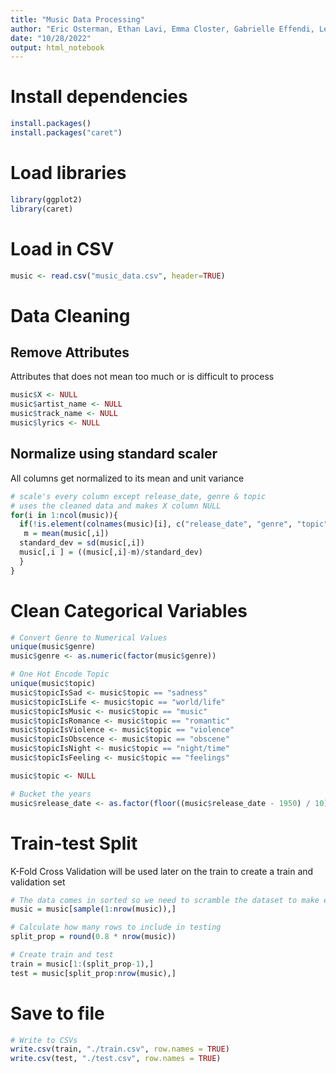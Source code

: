 ```yaml
---
title: "Music Data Processing"
author: "Eric Osterman, Ethan Lavi, Emma Closter, Gabrielle Effendi, Lester Huang"
date: "10/28/2022"
output: html_notebook
---
```


# Install dependencies
```r
install.packages()
install.packages("caret")
```



# Load libraries

```r
library(ggplot2)
library(caret)
```

# Load in CSV

```r
music <- read.csv("music_data.csv", header=TRUE)
```

# Data Cleaning

## Remove Attributes

Attributes that does not mean too much or is difficult to process

```r
music$X <- NULL
music$artist_name <- NULL
music$track_name <- NULL
music$lyrics <- NULL
```

## Normalize using standard scaler

All columns get normalized to its mean and unit variance

```r
# scale's every column except release_date, genre & topic
# uses the cleaned data and makes X column NULL
for(i in 1:ncol(music)){
  if(!is.element(colnames(music)[i], c("release_date", "genre", "topic"))){
   m = mean(music[,i])
  standard_dev = sd(music[,i])
  music[,i ] = ((music[,i]-m)/standard_dev)
  }
}
```

# Clean Categorical Variables
```r
# Convert Genre to Numerical Values
unique(music$genre)
music$genre <- as.numeric(factor(music$genre))

# One Hot Encode Topic
unique(music$topic)
music$topicIsSad <- music$topic == "sadness"
music$topicIsLife <- music$topic == "world/life"
music$topicIsMusic <- music$topic == "music"
music$topicIsRomance <- music$topic == "romantic"
music$topicIsViolence <- music$topic == "violence"
music$topicIsObscence <- music$topic == "obscene"
music$topicIsNight <- music$topic == "night/time"
music$topicIsFeeling <- music$topic == "feelings"

music$topic <- NULL

# Bucket the years
music$release_date <- as.factor(floor((music$release_date - 1950) / 10))
```

# Train-test Split

K-Fold Cross Validation will be used later on the train to create a train and validation set

```r
# The data comes in sorted so we need to scramble the dataset to make effective and balanced splits
music = music[sample(1:nrow(music)),]

# Calculate how many rows to include in testing
split_prop = round(0.8 * nrow(music))

# Create train and test
train = music[1:(split_prop-1),]
test = music[split_prop:nrow(music),]
```

# Save to file

```r
# Write to CSVs
write.csv(train, "./train.csv", row.names = TRUE)
write.csv(test, "./test.csv", row.names = TRUE)
```

